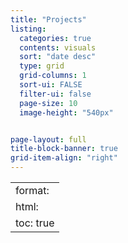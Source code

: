 ```yaml
---
title: "Projects"
listing:
  categories: true
  contents: visuals
  sort: "date desc"
  type: grid
  grid-columns: 1
  sort-ui: FALSE
  filter-ui: false
  page-size: 10
  image-height: "540px"


page-layout: full
title-block-banner: true
grid-item-align: "right"
---
```


---
format:
  html:
    toc: true
---
